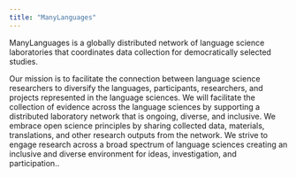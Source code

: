```yaml
---
title: "ManyLanguages"
---
```


ManyLanguages is a globally distributed network of language science laboratories that coordinates data collection for democratically selected studies.

Our mission is to facilitate the connection between language science researchers to diversify the languages, participants, researchers, and projects represented in the language sciences. We will facilitate the collection of evidence across the language sciences by supporting a distributed laboratory network that is ongoing, diverse, and inclusive. We embrace open science principles by sharing collected data, materials, translations, and other research outputs from the network. We strive to engage research across a broad spectrum of language sciences creating an inclusive and diverse environment for ideas, investigation, and participation..
